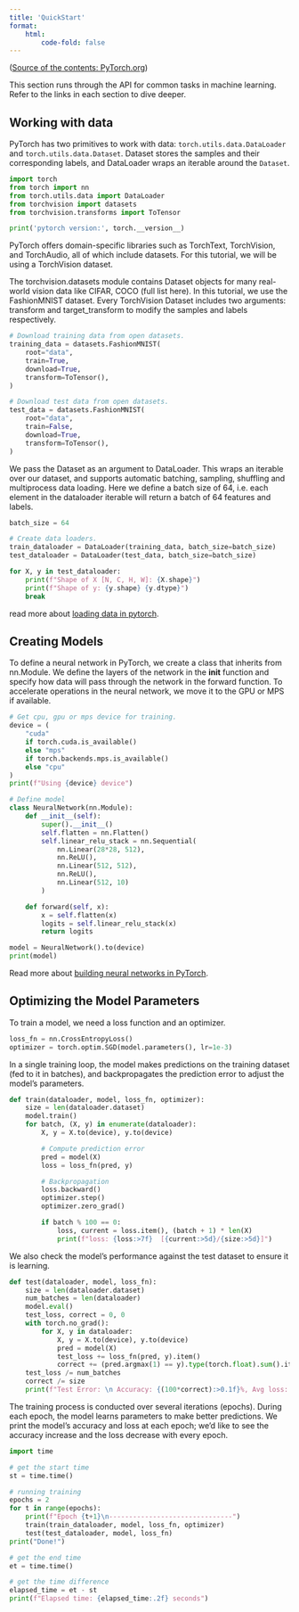 ```yaml
---
title: 'QuickStart'
format: 
    html:
        code-fold: false
---
```


([Source of the contents: PyTorch.org](https://pytorch.org/tutorials/beginner/basics/quickstart_tutorial.html))

This section runs through the API for common tasks in machine learning. Refer to the links in each section to dive deeper.


## Working with data

PyTorch has two primitives to work with data: `torch.utils.data.DataLoader` and `torch.utils.data.Dataset`. Dataset stores the samples and their corresponding labels, and DataLoader wraps an iterable around the `Dataset`.

```python
import torch
from torch import nn
from torch.utils.data import DataLoader
from torchvision import datasets
from torchvision.transforms import ToTensor

print('pytorch version:', torch.__version__)
```

PyTorch offers domain-specific libraries such as TorchText, TorchVision, and TorchAudio, all of which include datasets. For this tutorial, we will be using a TorchVision dataset.

The torchvision.datasets module contains Dataset objects for many real-world vision data like CIFAR, COCO (full list here). In this tutorial, we use the FashionMNIST dataset. Every TorchVision Dataset includes two arguments: transform and target_transform to modify the samples and labels respectively.

```python
# Download training data from open datasets.
training_data = datasets.FashionMNIST(
    root="data", 
    train=True,
    download=True,
    transform=ToTensor(),
)

# Download test data from open datasets.
test_data = datasets.FashionMNIST(
    root="data",
    train=False,
    download=True,
    transform=ToTensor(),
)
```

We pass the Dataset as an argument to DataLoader. This wraps an iterable over our dataset, and supports automatic batching, sampling, shuffling and multiprocess data loading. Here we define a batch size of 64, i.e. each element in the dataloader iterable will return a batch of 64 features and labels.

```python
batch_size = 64

# Create data loaders.
train_dataloader = DataLoader(training_data, batch_size=batch_size)
test_dataloader = DataLoader(test_data, batch_size=batch_size)

for X, y in test_dataloader:
    print(f"Shape of X [N, C, H, W]: {X.shape}")
    print(f"Shape of y: {y.shape} {y.dtype}")
    break
```

read more about [loading data in pytorch](https://pytorch.org/tutorials/beginner/basics/data_tutorial.html).



## Creating Models

To define a neural network in PyTorch, we create a class that inherits from nn.Module. We define the layers of the network in the __init__ function and specify how data will pass through the network in the forward function. To accelerate operations in the neural network, we move it to the GPU or MPS if available.


```python
# Get cpu, gpu or mps device for training.
device = (
    "cuda"
    if torch.cuda.is_available()
    else "mps"
    if torch.backends.mps.is_available()
    else "cpu"
)
print(f"Using {device} device")

# Define model
class NeuralNetwork(nn.Module):
    def __init__(self):
        super().__init__()
        self.flatten = nn.Flatten()
        self.linear_relu_stack = nn.Sequential(
            nn.Linear(28*28, 512),
            nn.ReLU(),
            nn.Linear(512, 512),
            nn.ReLU(),
            nn.Linear(512, 10)
        )

    def forward(self, x):
        x = self.flatten(x)
        logits = self.linear_relu_stack(x)
        return logits

model = NeuralNetwork().to(device)
print(model)
```

Read more about [building neural networks in PyTorch](https://pytorch.org/tutorials/beginner/basics/buildmodel_tutorial.html).



## Optimizing the Model Parameters

To train a model, we need a loss function and an optimizer.

```python
loss_fn = nn.CrossEntropyLoss()
optimizer = torch.optim.SGD(model.parameters(), lr=1e-3)
```

In a single training loop, the model makes predictions on the training dataset (fed to it in batches), and backpropagates the prediction error to adjust the model’s parameters.

```python
def train(dataloader, model, loss_fn, optimizer):
    size = len(dataloader.dataset)
    model.train()
    for batch, (X, y) in enumerate(dataloader):
        X, y = X.to(device), y.to(device)

        # Compute prediction error
        pred = model(X)
        loss = loss_fn(pred, y)

        # Backpropagation
        loss.backward()
        optimizer.step()
        optimizer.zero_grad()

        if batch % 100 == 0:
            loss, current = loss.item(), (batch + 1) * len(X)
            print(f"loss: {loss:>7f}  [{current:>5d}/{size:>5d}]")
```

We also check the model’s performance against the test dataset to ensure it is learning.

```python
def test(dataloader, model, loss_fn):
    size = len(dataloader.dataset)
    num_batches = len(dataloader)
    model.eval()
    test_loss, correct = 0, 0
    with torch.no_grad():
        for X, y in dataloader:
            X, y = X.to(device), y.to(device)
            pred = model(X)
            test_loss += loss_fn(pred, y).item()
            correct += (pred.argmax(1) == y).type(torch.float).sum().item()
    test_loss /= num_batches
    correct /= size
    print(f"Test Error: \n Accuracy: {(100*correct):>0.1f}%, Avg loss: {test_loss:>8f} \n")
```

The training process is conducted over several iterations (epochs). During each epoch, the model learns parameters to make better predictions. We print the model’s accuracy and loss at each epoch; we’d like to see the accuracy increase and the loss decrease with every epoch.

```python
import time

# get the start time
st = time.time()

# running training
epochs = 2
for t in range(epochs):
    print(f"Epoch {t+1}\n-------------------------------")
    train(train_dataloader, model, loss_fn, optimizer)
    test(test_dataloader, model, loss_fn)
print("Done!")

# get the end time
et = time.time()

# get the time difference
elapsed_time = et - st
print(f"Elapsed time: {elapsed_time:.2f} seconds")
```

